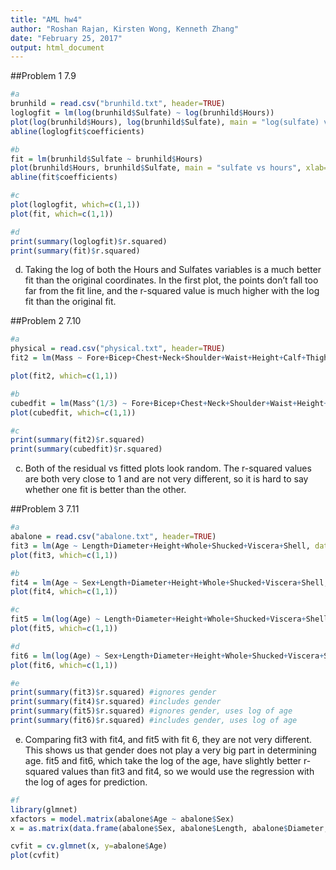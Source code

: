 ```yaml
---
title: "AML hw4"
author: "Roshan Rajan, Kirsten Wong, Kenneth Zhang"
date: "February 25, 2017"
output: html_document
---
```


##Problem 1 7.9
```r
#a
brunhild = read.csv("brunhild.txt", header=TRUE)
loglogfit = lm(log(brunhild$Sulfate) ~ log(brunhild$Hours))
plot(log(brunhild$Hours), log(brunhild$Sulfate), main = "log(sulfate) vs log(hours)", xlab="log(hours)",ylab="log(sulfate)")
abline(loglogfit$coefficients)

#b
fit = lm(brunhild$Sulfate ~ brunhild$Hours)
plot(brunhild$Hours, brunhild$Sulfate, main = "sulfate vs hours", xlab="hours",ylab="sulfate")
abline(fit$coefficients)

#c
plot(loglogfit, which=c(1,1))
plot(fit, which=c(1,1))

#d
print(summary(loglogfit)$r.squared)
print(summary(fit)$r.squared)

```
d.
Taking the log of both the Hours and Sulfates variables is a much better fit than the original coordinates. In the first plot, the points don't fall too far from the fit line, and the r-squared value is much higher with the log fit than the original fit.

##Problem 2 7.10
```r
#a
physical = read.csv("physical.txt", header=TRUE)
fit2 = lm(Mass ~ Fore+Bicep+Chest+Neck+Shoulder+Waist+Height+Calf+Thigh+Head, data=physical)

plot(fit2, which=c(1,1))

#b
cubedfit = lm(Mass^(1/3) ~ Fore+Bicep+Chest+Neck+Shoulder+Waist+Height+Calf+Thigh+Head, data=physical)
plot(cubedfit, which=c(1,1))

#c
print(summary(fit2)$r.squared)
print(summary(cubedfit)$r.squared)
```
c. Both of the residual vs fitted plots look random. The r-squared values are both very close to 1 and are not very different, so it is hard to say whether one fit is better than the other. 

##Problem 3 7.11
```r
#a
abalone = read.csv("abalone.txt", header=TRUE)
fit3 = lm(Age ~ Length+Diameter+Height+Whole+Shucked+Viscera+Shell, data=abalone)
plot(fit3, which=c(1,1))

#b
fit4 = lm(Age ~ Sex+Length+Diameter+Height+Whole+Shucked+Viscera+Shell, data=abalone)
plot(fit4, which=c(1,1))

#c
fit5 = lm(log(Age) ~ Length+Diameter+Height+Whole+Shucked+Viscera+Shell, data=abalone)
plot(fit5, which=c(1,1))

#d
fit6 = lm(log(Age) ~ Sex+Length+Diameter+Height+Whole+Shucked+Viscera+Shell, data=abalone)
plot(fit6, which=c(1,1))

#e
print(summary(fit3)$r.squared) #ignores gender
print(summary(fit4)$r.squared) #includes gender
print(summary(fit5)$r.squared) #ignores gender, uses log of age
print(summary(fit6)$r.squared) #includes gender, uses log of age
```
e. Comparing fit3 with fit4, and fit5 with fit 6, they are not very different. This shows us that gender does not play a very big part in determining age. fit5 and fit6, which take the log of the age, have slightly better r-squared values than fit3 and fit4, so we would use the regression with the log of ages for prediction. 

```r
#f
library(glmnet)
xfactors = model.matrix(abalone$Age ~ abalone$Sex)
x = as.matrix(data.frame(abalone$Sex, abalone$Length, abalone$Diameter, abalone$Height, abalone$Whole, abalone$Shucked, abalone$Viscera, abalone$Shell, xfactors))

cvfit = cv.glmnet(x, y=abalone$Age)
plot(cvfit)
```